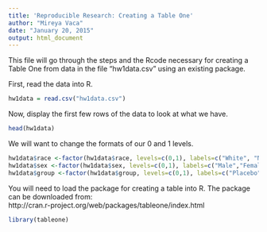 ```yaml
---
title: 'Reproducible Research: Creating a Table One'
author: "Mireya Vaca"
date: "January 20, 2015"
output: html_document
---
```



This file will go through the steps and the Rcode necessary for creating a Table One from data in the file "hw1data.csv" using an existing package.

First, read the data into R. 

```r
hw1data = read.csv("hw1data.csv")
```


Now, display the first few rows of the data to look at what we have. 

```r
head(hw1data)
```


We will want to change the formats of our 0 and 1 levels. 

```r
hw1data$race <-factor(hw1data$race, levels=c(0,1), labels=c("White", "Non-white"))
hw1data$sex <-factor(hw1data$sex, levels=c(0,1), labels=c("Male","Female"))
hw1data$group <-factor(hw1data$group, levels=c(0,1), labels=c("Placebo", "Treatment"))
```


You will need to load the package for creating a table into R.  The package can be downloaded from:  
http://cran.r-project.org/web/packages/tableone/index.html  

```r
library(tableone)
```
